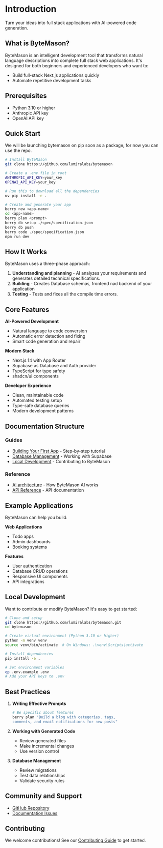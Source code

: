 # Introduction

Turn your ideas into full stack applications with AI-powered code generation.

## What is ByteMason?

ByteMason is an intelligent development tool that transforms natural language descriptions into complete full stack web applications. It's designed for both beginners and experienced developers who want to:

- Build full-stack Next.js applications quickly
- Automate repetitive development tasks

## Prerequisites

- Python 3.10 or higher
- Anthropic API key
- OpenAI API key


## Quick Start

We will be launching bytemason on pip soon as a package, for now you can use the repo.

```bash
# Install ByteMason
git clone https://github.com/lumiralabs/bytemason

# Create a .env file in root
ANTHROPIC_API_KEY=your_key
OPENAI_API_KEY=your_key

# Run this to download all the dependencies
uv pip install -e .

# Create and generate your app
berry new <app-name>
cd <app-name>
berry plan <prompt>
berry db setup ./spec/specification.json
berry db push
berry code ./spec/specification.json
npm run dev
```

## How It Works

ByteMason uses a three-phase approach:

1. **Understanding and planning** - AI analyzes your requirements and generates detailed technical specifications.
2. **Building** - Creates Database schemas, frontend nad backend of your application
3. **Testing** - Tests and fixes all the compile time errors.

## Core Features

**AI-Powered Development**
- Natural language to code conversion
- Automatic error detection and fixing
- Smart code generation and repair

**Modern Stack**
- Next.js 14 with App Router
- Supabase as Database and Auth provider
- TypeScript for type safety
- shadcn/ui components

**Developer Experience**
- Clean, maintainable code
- Automated testing setup
- Type-safe database queries
- Modern development patterns

## Documentation Structure

### Guides
- [Building Your First App](documentation/guides/building-todo-app.mdx) - Step-by-step tutorial
- [Database Management](documentation/guides/database-management.mdx) - Working with Supabase
- [Local Development](documentation/guides/local-development.mdx) - Contributing to ByteMason

### Reference
- [AI architecture](documentation/core-concepts/ai-components.mdx) - How ByteMason AI works
- [API Reference](documentation/api-reference/commands.mdx) - API documentation

## Example Applications

ByteMason can help you build:

**Web Applications**
- Todo apps
- Admin dashboards
- Booking systems

**Features**
- User authentication
- Database CRUD operations
- Responsive UI components
- API integrations

## Local Development

Want to contribute or modify ByteMason? It's easy to get started:

```bash
# Clone and setup
git clone https://github.com/lumiralabs/bytemason.git
cd bytemason

# Create virtual environment (Python 3.10 or higher)
python -m venv venv
source venv/bin/activate  # On Windows: .\venv\Scripts\activate

# Install dependencies
pip install -e .

# Set environment variables
cp .env.example .env
# Add your API keys to .env
```


## Best Practices

1. **Writing Effective Prompts**
   ```bash
   # Be specific about features
   berry plan "Build a blog with categories, tags, 
   comments, and email notifications for new posts"
   ```

2. **Working with Generated Code**
   - Review generated files
   - Make incremental changes
   - Use version control

3. **Database Management**
   - Review migrations
   - Test data relationships
   - Validate security rules

## Community and Support

- [GitHub Repository](https://github.com/lumiralabs/bytemason)
- [Documentation Issues](https://github.com/lumiralabs/bytemason/issues)

## Contributing

We welcome contributions! See our [Contributing Guide](documentation/guides/local-development#contributing-guidelines) to get started.

